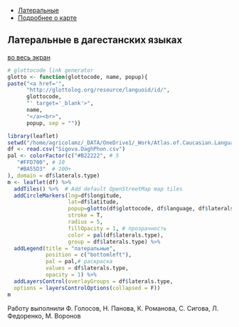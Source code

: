 <head>
  <meta charset="utf-8">
  <title>Report</title>
  <link rel="stylesheet" href="jquery-ui/jquery-ui.min.css">
  <script src="jquery-ui/external/jquery/jquery.js"></script>
  <script src="jquery-ui/jquery-ui.js"></script>
  <script>
  $(function() {
    $( "#tabs" ).tabs();
  });
  </script>
</head>

<div id="tabs">
<ul>
<li><a href="#atlasru">Латеральные</a></li>
<li><a href="#aboutru">Подробнее о карте</a></li>
</ul>

<div id="atlasru">
## Латеральные в дагестанских языках
<a href="http://web-corpora.net/~agricolamz/maps/AtCauc/Dagestanian.atlas/laterals/dagestan.laterals.big.html"> во весь экран </a>

```r
# glottocode link generator
glotto <- function(glottocode, name, popup){
paste("<a href='",
      "http://glottolog.org/resource/languoid/id/",
      glottocode,
      "' target='_blank'>",
      name,
      "</a><br>",
      popup, sep = "")}

library(leaflet)
setwd("/home/agricolamz/_DATA/OneDrive1/_Work/Atlas.of.Caucasian.Languages/Dagestanian.atlas/labialization")
df <- read.csv("Sigova.DaghPhon.csv")
pal <- colorFactor(c("#B22222", # 5
   "#FFD700", # 10
   "#BA55D3"  # 100+
), domain = df$laterals.type)
m <- leaflet(df) %>%
  addTiles() %>%  # Add default OpenStreetMap map tiles
  addCircleMarkers(lng=df$longitude,
                   lat=df$latitude,
                   popup=glotto(df$glottocode, df$language, df$laterals.popup),
                   stroke = T,
                   radius = 5,
                   fillOpacity = 1, # прозрачность
                   color = pal(df$laterals.type),
                   group = df$laterals.type) %>%
  addLegend(title = "латеральные",
            position = c("bottomleft"),
            pal = pal,# раскраска
            values = df$laterals.type,
            opacity = 1) %>%
  addLayersControl(overlayGroups = df$laterals.type,
  options = layersControlOptions(collapsed = F))
m
```
</div>
<div id="aboutru">
Работу выполнили Ф. Голосов, Н. Панова, К. Романова, С. Сигова, Л. Федоренко, М. Воронов
</div>
